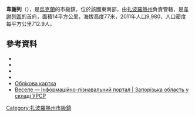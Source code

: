 {{No footnotes|time=2015-09-16T15:30:54+00:00}}
{{coord|47|0|56|N|34|53|59|E|scale:30000|display=title}}
<!-- 檔案不存在 [[Image:Церкву_Покров_Пресвятої_Богородиці_у_смт_Веселе.2.jpg|right]] -->

'''韋謝列'''（{{lang-uk|Веселе}}），是[[烏克蘭|烏克蘭]]的市級鎮，位於該國東南部，由[[扎波羅熱州|扎波羅熱州]]負責管轄，是[[韋謝列區|韋謝列區]]的首府，面積14平方公里，海拔高度77米，2011年人口9,980，人口密度每平方公里712.9人。

==參考資料==
*{{Cite web|url=http://www.zoda.gov.ua/ua/310.html|title=Історія смт Веселе|accessdate=7 Квітня, 2010|work=www.zoda.gov.ua|archiveurl=https://www.webcitation.org/6HfeT6UpW?url=http://www.zoda.gov.ua/ua/310.html|archivedate=2013-06-26|deadurl=yes}}
*{{Cite web|url=http://www.zoda.gov.ua/ua/309.html|title=Клімат смт Веселе і району|accessdate=8 Квітня, 2010|work=www.zoda.gov.ua|archiveurl=https://www.webcitation.org/6HfeV9PNl?url=http://www.zoda.gov.ua/ua/309.html|archivedate=2013-06-26|deadurl=yes}}
*{{Cite web|url=http://www.zoda.gov.ua/ua/310.html|title=Історія смт Веселе|accessdate=7 Квітня, 2010|work=www.zoda.gov.ua|archiveurl=https://www.webcitation.org/6HfeT6UpW?url=http://www.zoda.gov.ua/ua/310.html|archivedate=2013-06-26|deadurl=yes}}
*{{Cite web|url=http://www.zoda.gov.ua/ua/317.html|title=Промисловість смт Веселе|accessdate=7 Квітня, 2010|work=www.zoda.gov.ua|archiveurl=https://www.webcitation.org/6HfeWWUnG?url=http://www.zoda.gov.ua/ua/317.html|archivedate=2013-06-26|deadurl=yes}}
* [http://gska2.rada.gov.ua/pls/z7502/A005?rdat1=02.07.2008&rf7571=12007 Облікова картка]{{dead link|date=2018年5月 |bot=InternetArchiveBot |fix-attempted=yes }}
* [http://imsu-zaporizhzhya.com/mista-i-sela-zaporizkoi-oblasti/veselvskij-rajon/vesele.html Веселе — Інформаційно-пізнавальний портал | Запорізька область у складі УРСР] {{Wayback|url=http://imsu-zaporizhzhya.com/mista-i-sela-zaporizkoi-oblasti/veselvskij-rajon/vesele.html |date=20150814082134 }}

{{DEFAULTSORT:Веселе}}
[[Category:扎波羅熱州市級鎮|Category:扎波羅熱州市級鎮]]


{{Zaporizhia-geo-stub}}